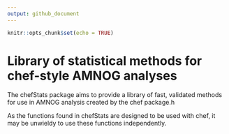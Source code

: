 ```yaml
---
output: github_document
---
```


<!-- README.md is generated from README.Rmd. Please edit that file -->

```r
knitr::opts_chunk$set(echo = TRUE)
```

# Library of statistical methods for chef-style AMNOG analyses


The chefStats package aims to provide a library of fast, validated methods for use in AMNOG analysis created by the chef package.h

As the functions found in chefStats are designed to be used with chef, it may be unwieldy to use these functions independently. 
